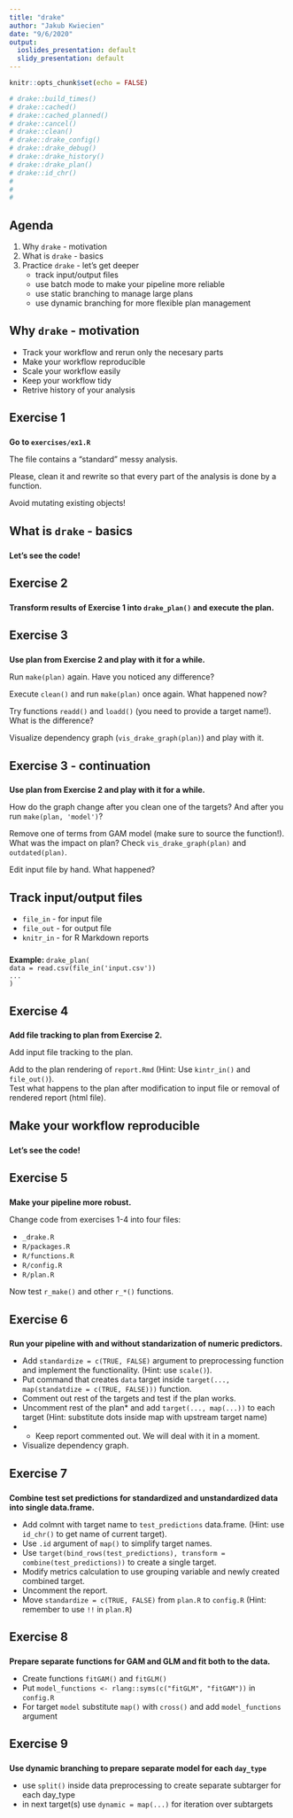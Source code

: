 ```yaml
---
title: "drake"
author: "Jakub Kwiecien"
date: "9/6/2020"
output:
  ioslides_presentation: default
  slidy_presentation: default
---
```


```r
knitr::opts_chunk$set(echo = FALSE)

# drake::build_times()
# drake::cached()
# drake::cached_planned()
# drake::cancel()
# drake::clean()
# drake::drake_config()
# drake::drake_debug()
# drake::drake_history()
# drake::drake_plan()
# drake::id_chr()
# 
# 
# 

```

## Agenda

1. Why `drake` - motivation
2. What is `drake` - basics
3. Practice `drake` - let's get deeper
    - track input/output files
    - use batch mode to make your pipeline more reliable
    - use static branching to manage large plans
    - use dynamic branching for more flexible plan management

## Why `drake` - motivation

- Track your workflow and rerun only the necesary parts
- Make your workflow reproducible
- Scale your workflow easily
- Keep your workflow tidy
- Retrive history of your analysis

## Exercise 1

### <b>
Go to `exercises/ex1.R`
</b>

The file contains a "standard" messy analysis.

Please, clean it and rewrite so that every part of the analysis is done by a function.

Avoid mutating existing objects!

## What is `drake` - basics

### <b>
Let's see the code!
</b>

## Exercise 2

### <b>
Transform results of Exercise 1 into `drake_plan()` and execute the plan.
</b>

## Exercise 3

### <b>
Use plan from Exercise 2 and play with it for a while.
</b>

Run `make(plan)` again. Have you noticed any difference?

Execute `clean()` and run `make(plan)` once again. What happened now?

Try functions `readd()` and `loadd()` (you need to provide a target name!). What is the difference?

Visualize dependency graph (`vis_drake_graph(plan)`) and play with it. 

## Exercise 3 - continuation

### <b>
Use plan from Exercise 2 and play with it for a while.
</b>

How do the graph change after you clean one of the targets? And after you run `make(plan, 'model')`?

Remove one of terms from GAM model (make sure to source the function!).  
What was the impact on plan? Check `vis_drake_graph(plan)` and `outdated(plan)`.

Edit input file by hand. What happened?

## Track input/output files

- `file_in` - for input file
- `file_out` - for output file
- `knitr_in` - for R Markdown reports


### <b>
Example:
</b>
`drake_plan(`   
`  data = read.csv(file_in('input.csv'))`   
`  ...`   
`)`

## Exercise 4

### <b>
Add file tracking to plan from Exercise 2.
</b>

Add input file tracking to the plan.

Add to the plan rendering of `report.Rmd` (Hint: Use `kintr_in()` and `file_out()`).  
Test what happens to the plan after modification to input file or removal of rendered report (html file).

## Make your workflow reproducible

### <b>
Let's see the code!
</b>

## Exercise 5

### <b>
Make your pipeline more robust.
</b>

Change code from exercises 1-4 into four files:

- `_drake.R`
- `R/packages.R`
- `R/functions.R`
- `R/config.R`
- `R/plan.R`
      
Now test `r_make()` and other `r_*()` functions.

## Exercise 6

### <b>
Run your pipeline with and without standarization of numeric predictors.
</b>

- Add `standardize = c(TRUE, FALSE)` argument to preprocessing function and implement the functionality. (Hint: use `scale()`).
- Put command that creates `data` target inside `target(..., map(standatdize = c(TRUE, FALSE)))` function.
- Comment out rest of the targets and test if the plan works.
- Uncomment rest of the plan* and add `target(..., map(...))` to each target (Hint: substitute dots inside map with upstream target name)
- * Keep report commented out. We will deal with it in a moment.
- Visualize dependency graph.

## Exercise 7

### <b>
Combine test set predictions for standardized and unstandardized data into single data.frame.
</b>

- Add colmnt with target name to `test_predictions` data.frame. (Hint: use `id_chr()` to get name of current target).
- Use `.id` argument of `map()` to simplify target names.
- Use `target(bind_rows(test_predictions), transform = combine(test_predictions))` to create a single target.
- Modify metrics calculation to use grouping variable and newly created combined target.
- Uncomment the report.
- Move `standardize = c(TRUE, FALSE)` from `plan.R` to `config.R` (Hint: remember to use `!!` in `plan.R`)

## Exercise 8

### <b>
Prepare separate functions for GAM and GLM and fit both to the data.
</b>

- Create functions `fitGAM()` and `fitGLM()`
- Put `model_functions <- rlang::syms(c("fitGLM", "fitGAM"))` in `config.R`
- For target `model` substitute `map()` with `cross()` and add `model_functions` argument


## Exercise 9

### <b>
Use dynamic branching to prepare separate model for each `day_type`
</b>

- use `split()` inside data preprocessing to create separate subtarger for each day_type
- in next target(s) use `dynamic = map(...)` for iteration over subtargets

<!-- ## Exercises -->

<!-- 1. Piece of code into function -->

<!-- 2. Messy analysis into functions + main -->

<!-- 3. ex.2 into drake plan -->

<!-- 4. ex.3 add _drake.R, config.R and packages.R -->

<!-- 5. `dflow` ? -->

<!-- 6. static branching -->

<!-- 7. dynamic branching -->

<!-- 8. parallelization -->

<!-- 9. cleaning, historical targets, profiling, etc -->